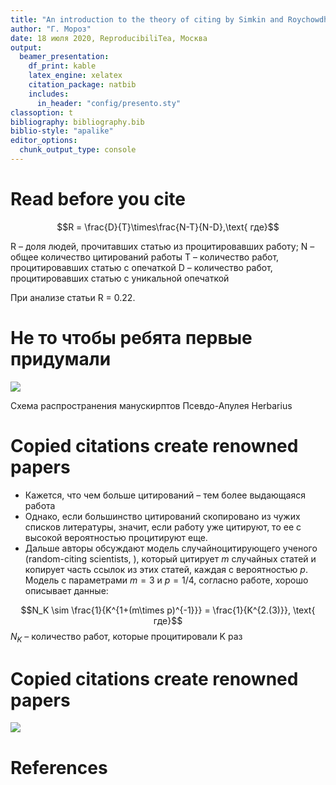 ```yaml
---
title: "An introduction to the theory of citing by Simkin and Roychowdhury"
author: "Г. Мороз"
date: 18 июля 2020, ReproducibiliTea, Москва
output: 
  beamer_presentation:
    df_print: kable
    latex_engine: xelatex
    citation_package: natbib
    includes:
      in_header: "config/presento.sty"
classoption: t
bibliography: bibliography.bib
biblio-style: "apalike"
editor_options: 
  chunk_output_type: console
---
```


# Read before you cite

$$R = \frac{D}{T}\times\frac{N-T}{N-D},\text{ где}$$

R -- доля людей, прочитавших статью из процитировавших работу;
N -- общее количество цитирований работы
T -- количество работ, процитировавших статью с опечаткой
D -- количество работ, процитировавших статью с уникальной опечаткой

При анализе статьи \cite{Kosterlitz_1973} R = 0.22.

# Не то чтобы ребята первые придумали

![](images/Howald-sigerist.png)

Схема распространения манускирптов Псевдо-Апулея Herbarius \cite{musa1927antonii}

# Copied citations create renowned papers

* Кажется, что чем больше цитирований -- тем более выдающаяся работа
* Однако, если большинство цитирований скопировано из чужих списков литературы, значит, если работу уже цитируют, то ее с высокой вероятностью процитируют еще.
* Дальше авторы обсуждают модель случайноцитирующего ученого (random-citing scientists, \cite{simkin2003copied}), который цитирует $m$ случайных статей и копирует часть ссылок из этих статей, каждая с вероятностью $p$. Модель с параметрами $m = 3$ и $p = 1/4$, согласно работе, хорошо описывает данные:

$$N_K \sim \frac{1}{K^{1+(m\times p)^{-1}}} = \frac{1}{K^{2.(3)}}, \text{ где}$$
$N_K$ -- количество работ, которые процитировали K раз

# Copied citations create renowned papers 

![](images/RCS.png)

# References {.allowframebreaks}

